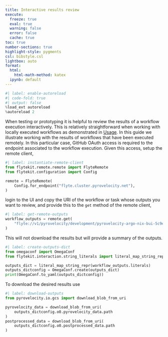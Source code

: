 ```yaml
---
title: Interactive results review
execute: 
  freeze: true
  eval: true
  warning: false
  error: false
  cache: true
toc: true
number-sections: true
highlight-style: pygments
csl: bibstyle.csl
lightbox: auto
format:
  html:
    html-math-method: katex
  ipynb: default
---
```


```python
#| label: enable-autoreload
#| code-fold: true
#| output: false
%load_ext autoreload
%autoreload 2 
``` 

When testing or prototyping it is helpful to review the results of a workflow
execution interactively. This is relatively straightforward when working with locally
executed workflows as demonstrated in
[Usage](/templates/user_example/user_example.qmd).
In this guide we illustrate working with the results 
of workflows that have been executed remotely. In this particular case, GitHub 
OAuth access is required to the endpoint associated to the workflow execution.
Given this access, setup the remote client,

```python
#| label: instantiate-remote-client
from flytekit.remote.remote import FlyteRemote
from flytekit.configuration import Config

remote = FlyteRemote(
    Config.for_endpoint("flyte.cluster.pyrovelocity.net"),
)
```

login to the UI and copy the URI of the workflow or task whose outputs you want to review, and provide this to the `get` method of the remote client,

```python
#| label: get-remote-outputs
workflow_outputs = remote.get(
    "flyte://v1/pyrovelocity/development/pyrovelocity-argo-nix-bui-5c9ebf8-dev-1hk-d5805de62e8044f79d4/f26c1pjy-0-dn0-0-dn6/o"
)
```

This will not download the results but will provide a summary of the outputs. 

```python
#| label: create-outputs-dict
from omegaconf import OmegaConf
from flytekit.interaction.string_literals import literal_map_string_repr

outputs_dict = literal_map_string_repr(workflow_outputs.literals)
outputs_dictconfig = OmegaConf.create(outputs_dict)
print(OmegaConf.to_yaml(outputs_dictconfig))
```

To download the desired results use

```python
#| label: download-outputs
from pyrovelocity.io.gcs import download_blob_from_uri

pyrovelocity_data = download_blob_from_uri(
    outputs_dictconfig.o0.pyrovelocity_data.path
)
postprocessed_data = download_blob_from_uri(
    outputs_dictconfig.o0.postprocessed_data.path
)
```
